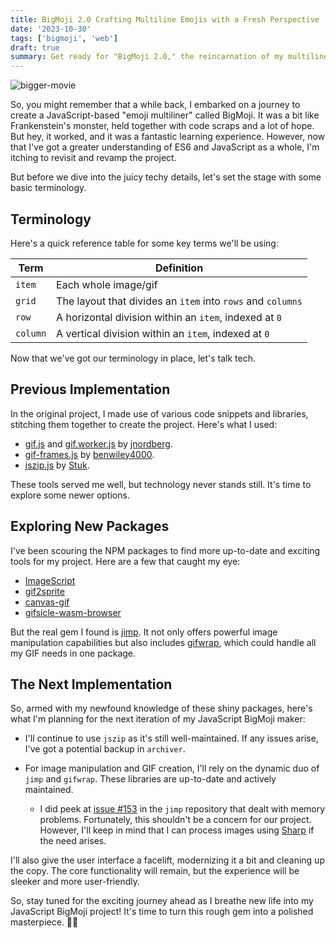 ```yaml
---
title: BigMoji 2.0 Crafting Multiline Emojis with a Fresh Perspective
date: '2023-10-30'
tags: ['bigmoji', 'web']
draft: true
summary: Get ready for "BigMoji 2.0," the reincarnation of my multiline emoji project, where I'll share my refreshed perspective and introduce innovative techniques for crafting expressive multiline emojis.
---
```


![bigger-movie](/static/images/bigger-movie.jpg)

So, you might remember that a while back, I embarked on a journey to create a JavaScript-based "emoji multiliner" called BigMoji. It was a bit like Frankenstein's monster, held together with code scraps and a lot of hope. But hey, it worked, and it was a fantastic learning experience. However, now that I've got a greater understanding of ES6 and JavaScript as a whole, I'm itching to revisit and revamp the project.

But before we dive into the juicy techy details, let's set the stage with some basic terminology.

## Terminology

Here's a quick reference table for some key terms we'll be using:

| Term     | Definition                                                  |
| -------- | ----------------------------------------------------------- |
| `item`   | Each whole image/gif                                        |
| `grid`   | The layout that divides an `item` into `rows` and `columns` |
| `row`    | A horizontal division within an `item`, indexed at `0`      |
| `column` | A vertical division within an `item`, indexed at `0`        |

Now that we've got our terminology in place, let's talk tech.

## Previous Implementation

In the original project, I made use of various code snippets and libraries, stitching them together to create the project. Here's what I used:

- [gif.js](https://github.com/jnordberg/gif.js) and [gif.worker.js](https://github.com/jnordberg/gif.worker.js) by [jnordberg](https://github.com/jnordberg).
- [gif-frames.js](https://github.com/benwiley4000/gif-frames) by [benwiley4000](https://github.com/benwiley4000).
- [jszip.js](https://github.com/Stuk/jszip) by [Stuk](https://github.com/Stuk/jszip).

These tools served me well, but technology never stands still. It's time to explore some newer options.

## Exploring New Packages

I've been scouring the NPM packages to find more up-to-date and exciting tools for my project. Here are a few that caught my eye:

- [ImageScript](https://github.com/matmen/ImageScript)
- [gif2sprite](https://www.npmjs.com/package/gif2sprite)
- [canvas-gif](https://www.npmjs.com/package/@bobwombat/canvas-gif)
- [gifsicle-wasm-browser](https://www.npmjs.com/package/gifsicle-wasm-browser)

But the real gem I found is [jimp](https://github.com/jimp-dev/jimp). It not only offers powerful image manipulation capabilities but also includes [gifwrap](https://github.com/jimp-dev/gifwrap), which could handle all my GIF needs in one package.

## The Next Implementation

So, armed with my newfound knowledge of these shiny packages, here's what I'm planning for the next iteration of my JavaScript BigMoji maker:

- I'll continue to use `jszip` as it's still well-maintained. If any issues arise, I've got a potential backup in `archiver`.

- For image manipulation and GIF creation, I'll rely on the dynamic duo of `jimp` and `gifwrap`. These libraries are up-to-date and actively maintained.

  - I did peek at [issue #153](https://github.com/jimp-dev/jimp/issues/153) in the `jimp` repository that dealt with memory problems. Fortunately, this shouldn't be a concern for our project. However, I'll keep in mind that I can process images using [Sharp](https://github.com/lovell/sharp) if the need arises.

I'll also give the user interface a facelift, modernizing it a bit and cleaning up the copy. The core functionality will remain, but the experience will be sleeker and more user-friendly.

So, stay tuned for the exciting journey ahead as I breathe new life into my JavaScript BigMoji project! It's time to turn this rough gem into a polished masterpiece. 💎✨
